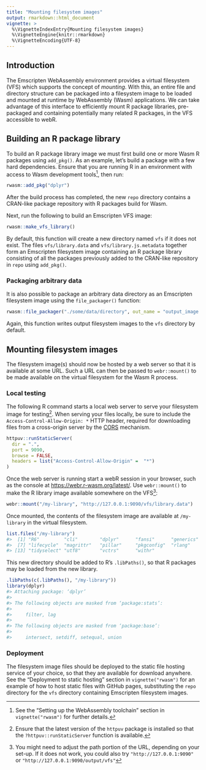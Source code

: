 ```yaml
---
title: "Mounting filesystem images"
output: rmarkdown::html_document
vignette: >
  %\VignetteIndexEntry{Mounting filesystem images}
  %\VignetteEngine{knitr::rmarkdown}
  %\VignetteEncoding{UTF-8}
---
```


## Introduction

The Emscripten WebAssembly environment provides a virtual filesystem (VFS) which supports the concept of *mounting*. With this, an entire file and directory structure can be packaged into a filesystem image to be loaded and mounted at runtime by WebAssembly (Wasm) applications. We can take advantage of this interface to efficiently mount R package libraries, pre-packaged and containing potentially many related R packages, in the VFS accessible to webR.

## Building an R package library

To build an R package library image we must first build one or more Wasm R packages using `add_pkg()`. As an example, let's build a package with a few hard dependencies. Ensure that you are running R in an environment with access to Wasm development tools^[See the "Setting up the WebAssembly toolchain" section in `vignette("rwasm")` for further details.], then run:

```r
rwasm::add_pkg("dplyr")
```

After the build process has completed, the new `repo` directory contains a CRAN-like package repository with R packages build for Wasm.

Next, run the following to build an Emscripten VFS image:

```r
rwasm::make_vfs_library()
```

By default, this function will create a new directory named `vfs` if it does not exist. The files `vfs/library.data` and `vfs/library.js.metadata` together form an Emscripten filesystem image containing an R package library consisting of all the packages previously added to the CRAN-like repository in `repo` using `add_pkg()`.

### Packaging arbitrary data

It is also possible to package an arbitrary data directory as an Emscripten filesystem image using the `file_packager()` function:

```r
rwasm::file_packager("./some/data/directory", out_name = "output_image.data")
```

Again, this function writes output filesystem images to the `vfs` directory by default.

## Mounting filesystem images

The filesystem image(s) should now be hosted by a web server so that it is available at some URL. Such a URL can then be passed to `webr::mount()` to be made available on the virtual filesystem for the Wasm R process.

### Local testing

The following R command starts a local web server to serve your filesystem image for testing^[Ensure that the latest version of the `httpuv` package is installed so that the `?httpuv::runStaticServer` function is available.]. When serving your files locally, be sure to include the `Access-Control-Allow-Origin: *` HTTP header, required for downloading files from a cross-origin server by the [CORS](https://developer.mozilla.org/en-US/docs/Web/HTTP/CORS) mechanism.

```r
httpuv::runStaticServer(
  dir = ".",
  port = 9090,
  browse = FALSE,
  headers = list("Access-Control-Allow-Origin" =  "*")
)
```

Once the web server is running start a webR session in your browser, such as the console at <https://webr.r-wasm.org/latest/>. Use `webr::mount()` to make the R library image available somewhere on the VFS^[You might need to adjust the path portion of the URL, depending on your set-up. If it does not work, you could also try `"http://127.0.0.1:9090"` or `"http://127.0.0.1:9090/output/vfs"`]:

```r
webr::mount("/my-library", "http://127.0.0.1:9090/vfs/library.data")
```

Once mounted, the contents of the filesystem image are available at `/my-library` in the virtual filesystem.

```r
list.files("/my-library")
#>  [1] "R6"         "cli"        "dplyr"      "fansi"      "generics"   "glue"
#>  [7] "lifecycle"  "magrittr"   "pillar"     "pkgconfig"  "rlang"      "tibble"
#> [13] "tidyselect" "utf8"       "vctrs"      "withr"
```

This new directory should be added to R's `.libPaths()`, so that R packages may be loaded from the new library.

```r
.libPaths(c(.libPaths(), "/my-library"))
library(dplyr)
#> Attaching package: ‘dplyr’
#>
#> The following objects are masked from ‘package:stats’:
#>
#>     filter, lag
#>
#> The following objects are masked from ‘package:base’:
#>
#>     intersect, setdiff, setequal, union
```

### Deployment

The filesystem image files should be deployed to the static file hosting service of your choice, so that they are available for download anywhere. See the "Deployment to static hosting" section in `vignette("rwasm")` for an example of how to host static files with GitHub pages, substituting the `repo` directory for the `vfs` directory containing Emscripten filesystem images.
